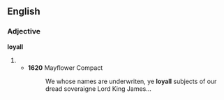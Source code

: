 ==English==

===Adjective===
'''loyall'''

# {{obsolete spelling of|loyal}}
#* '''1620''' Mayflower Compact
#*: We whose names are underwriten, ye '''loyall''' subjects of our dread soveraigne Lord King James...